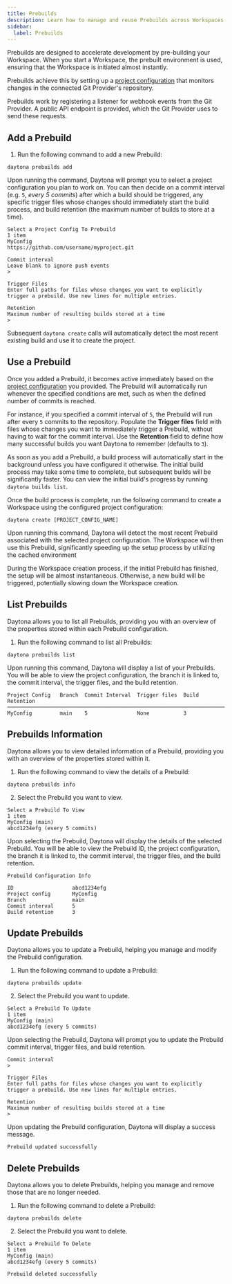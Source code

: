 ```yaml
---
title: Prebuilds
description: Learn how to manage and reuse Prebuilds across Workspaces.
sidebar:
  label: Prebuilds
---
```


Prebuilds are designed to accelerate development by pre-building your Workspace. When you start a Workspace, the prebuilt environment is used, ensuring that the Workspace is initiated almost instantly.

Prebuilds achieve this by setting up a [project configuration](/usage/projects#project-configuration) that monitors changes in the connected Git Provider's repository.

Prebuilds work by registering a listener for webhook events from the Git Provider. A public API endpoint is provided, which the Git Provider uses to send these requests.

## Add a Prebuild

1. Run the following command to add a new Prebuild:

```shell
daytona prebuilds add
```

Upon running the command, Daytona will prompt you to select a project configuration you plan to work on. You can then decide on a commit interval (e.g. `5`, _every 5 commits_) after which a build should be triggered, any specific trigger files whose changes should immediately start the build process, and build retention (the maximum number of builds to store at a time).

```text
Select a Project Config To Prebuild
1 item
MyConfig
https://github.com/username/myproject.git
```

```text
Commit interval
Leave blank to ignore push events
>
```

```text
Trigger Files
Enter full paths for files whose changes you want to explicitly trigger a prebuild. Use new lines for multiple entries.
```

```text
Retention
Maximum number of resulting builds stored at a time
>
```

Subsequent `daytona create` calls will automatically detect the most recent existing build and use it to create the project.

## Use a Prebuild

Once you added a Prebuild, it becomes active immediately based on the [project configuration](usage/projects#project-configuration) you provided. The Prebuild will automatically run whenever the specified conditions are met, such as when the defined number of commits is reached.

For instance, if you specified a commit interval of `5`, the Prebuild will run after every `5` commits to the repository. Populate the **Trigger files** field with files whose changes you want to immediately trigger a Prebuild, without having to wait for the commit interval. Use the **Retention** field to define how many successful builds you want Daytona to remember (defaults to `3`).

As soon as you add a Prebuild, a build process will automatically start in the background unless you have configured it otherwise. The initial build process may take some time to complete, but subsequent builds will be significantly faster. You can view the initial build's progress by running `daytona builds list`.

Once the build process is complete, run the following command to create a Workspace using the configured project configuration:

```shell
daytona create [PROJECT_CONFIG_NAME]
```

Upon running this command, Daytona will detect the most recent Prebuild associated with the selected project configuration. The Workspace will then use this Prebuild, significantly speeding up the setup process by utilizing the cached environment

During the Workspace creation process, if the initial Prebuild has finished, the setup will be almost instantaneous. Otherwise, a new build will be triggered, potentially slowing down the Workspace creation.

## List Prebuilds

Daytona allows you to list all Prebuilds, providing you with an overview of the properties stored within each Prebuild configuration.

1. Run the following command to list all Prebuilds:

```shell
daytona prebuilds list
```

Upon running this command, Daytona will display a list of your Prebuilds. You will be able to view the project configuration, the branch it is linked to, the commit interval, the trigger files, and the build retention.

```text
Project Config   Branch  Commit Interval  Trigger files  Build Retention
────────────────────────────────────────────────────────────────────────
MyConfig         main    5                None           3
```

## Prebuilds Information

Daytona allows you to view detailed information of a Prebuild, providing you with an overview of the properties stored within it.

1. Run the following command to view the details of a Prebuild:

```shell
daytona prebuilds info
```

2. Select the Prebuild you want to view.

```text
Select a Prebuild To View
1 item
MyConfig (main)                                                              
abcd1234efg (every 5 commits)
```

Upon selecting the Prebuild, Daytona will display the details of the selected Prebuild. You will be able to view the Prebuild ID, the project configuration, the branch it is linked to, the commit interval, the trigger files, and the build retention.

```text
Prebuild Configuration Info                                                                   
                                                                                             
ID                   abcd1234efg
Project config       MyConfig
Branch               main
Commit interval      5
Build retention      3
```

## Update Prebuilds

Daytona allows you to update a Prebuild, helping you manage and modify the Prebuild configuration.

1. Run the following command to update a Prebuild:

```shell
daytona prebuilds update
```

2. Select the Prebuild you want to update.

```text
Select a Prebuild To Update
1 item
MyConfig (main)                                                              
abcd1234efg (every 5 commits)
```

Upon selecting the Prebuild, Daytona will prompt you to update the Prebuild commit interval, trigger files, and build retention.

```text
Commit interval
>
```

```text
Trigger Files
Enter full paths for files whose changes you want to explicitly trigger a prebuild. Use new lines for multiple entries.
```

```text
Retention
Maximum number of resulting builds stored at a time
>
```

Upon updating the Prebuild configuration, Daytona will display a success message.

```text
Prebuild updated successfully
```

## Delete Prebuilds

Daytona allows you to delete Prebuilds, helping you manage and remove those that are no longer needed.

1. Run the following command to delete a Prebuild:

```shell
daytona prebuilds delete
```

2. Select the Prebuild you want to delete.

```text
Select a Prebuild To Delete
1 item
MyConfig (main)
abcd1234efg (every 5 commits)
```

```text
Prebuild deleted successfully
```
